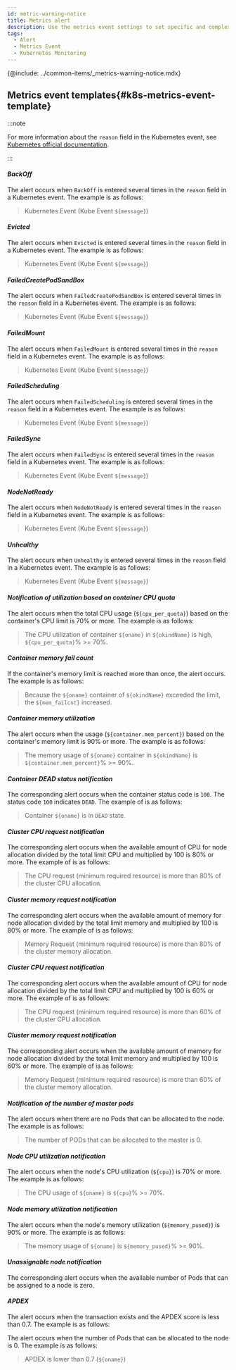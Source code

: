 ```yaml
---
id: metric-warning-notice
title: Metrics alert
description: Use the metrics event settings to set specific and complex events.
tags:
  - Alert
  - Metrics Event
  - Kubernetes Monitoring
---
```


{@include: ../common-items/_metrics-warning-notice.mdx} 

## Metrics event templates{#k8s-metrics-event-template}

:::note 

For more information about the `reason` field in the Kubernetes event, see [Kubernetes official documentation](https://github.com/kubernetes/kubernetes/blob/master/pkg/kubelet/events/event.go#L27). 

:::

#### **_BackOff_**

The alert occurs when `BackOff` is entered several times in the `reason` field in a Kubernetes event. The <Cmdname sid="message" className="uitext" /> example is as follows: 

> Kubernetes Event (Kube Event `${message}`)

#### **_Evicted_**

The alert occurs when `Evicted` is entered several times in the `reason` field in a Kubernetes event. The <Cmdname sid="message" className="uitext" /> example is as follows:

> Kubernetes Event (Kube Event `${message}`)

#### **_FailedCreatePodSandBox_**

The alert occurs when `FailedCreatePodSandBox` is entered several times in the `reason` field in a Kubernetes event. The <Cmdname sid="message" className="uitext" /> example is as follows:

> Kubernetes Event (Kube Event `${message}`)

#### **_FailedMount_**

The alert occurs when `FailedMount` is entered several times in the `reason` field in a Kubernetes event. The <Cmdname sid="message" className="uitext" /> example is as follows:

> Kubernetes Event (Kube Event `${message}`)

#### **_FailedScheduling_**

The alert occurs when `FailedScheduling` is entered several times in the `reason` field in a Kubernetes event. The <Cmdname sid="message" className="uitext" /> example is as follows:

> Kubernetes Event (Kube Event `${message}`)

#### **_FailedSync_**

The alert occurs when `FailedSync` is entered several times in the `reason` field in a Kubernetes event. The <Cmdname sid="message" className="uitext" /> example is as follows:

> Kubernetes Event (Kube Event `${message}`)

#### **_NodeNotReady_**

The alert occurs when `NodeNotReady` is entered several times in the `reason` field in a Kubernetes event. The <Cmdname sid="message" className="uitext" /> example is as follows:

> Kubernetes Event (Kube Event `${message}`)

#### **_Unhealthy_**

The alert occurs when `Unhealthy` is entered several times in the `reason` field in a Kubernetes event. The <Cmdname sid="message" className="uitext" /> example is as follows:

> Kubernetes Event (Kube Event `${message}`)

#### **_Notification of utilization based on container CPU quota_**

The alert occurs when the total CPU usage (`${cpu_per_quota}`) based on the container's CPU limit is 70% or more. The <Cmdname sid="message" className="uitext" /> example is as follows:

> The CPU utilization of container `${oname}` in `${okindName}` is high, `${cpu_per_quota}`% >= 70%.

#### **_Container memory fail count_**

If the container's memory limit is reached more than once, the alert occurs. The <Cmdname sid="message" className="uitext" /> example is as follows:

> Because the `${oname}` container of `${okindName}` exceeded the limit, the `${mem_failcnt}` increased.

#### **_Container memory utilization_**

The alert occurs when the usage (`${container.mem_percent}`) based on the container's memory limit is 90% or more. The <Cmdname sid="message" className="uitext" /> example is as follows:

> The memory usage of `${oname}` container in `${okindName}` is `${container.mem_percent}`% >= 90%.

#### **_Container DEAD status notification_**

The corresponding alert occurs when the container status code is `100`. The status code `100` indicates `DEAD`. The example of <Cmdname sid="message" className="uitext" /> is as follows:

> Container `${oname}` is in `DEAD` state.

#### **_Cluster CPU request notification_**

The corresponding alert occurs when the available amount of CPU for node allocation divided by the total limit CPU and multiplied by 100 is 80% or more. The example of <Cmdname sid="message" className="uitext" /> is as follows:

> The CPU request (minimum required resource) is more than 80% of the cluster CPU allocation.

#### **_Cluster memory request notification_**

The corresponding alert occurs when the available amount of memory for node allocation divided by the total limit memory and multiplied by 100 is 80% or more. The example of <Cmdname sid="message" className="uitext" /> is as follows:

> Memory Request (minimum required resource) is more than 80% of the cluster memory allocation.

#### **_Cluster CPU request notification_**

The corresponding alert occurs when the available amount of CPU for node allocation divided by the total limit CPU and multiplied by 100 is 60% or more. The example of <Cmdname sid="message" className="uitext" /> is as follows:

> The CPU request (minimum required resource) is more than 60% of the cluster CPU allocation.

#### **_Cluster memory request notification_**

The corresponding alert occurs when the available amount of memory for node allocation divided by the total limit memory and multiplied by 100 is 60% or more. The example of <Cmdname sid="message" className="uitext" /> is as follows:

> Memory Request (minimum required resource) is more than 60% of the cluster memory allocation.

#### **_Notification of the number of master pods_**

The alert occurs when there are no Pods that can be allocated to the node. The <Cmdname sid="message" className="uitext" /> example is as follows:

> The number of PODs that can be allocated to the master is 0.

#### **_Node CPU utilization notification_**

The alert occurs when the node's CPU utilization (`${cpu}`) is 70% or more. The <Cmdname sid="message" className="uitext" /> example is as follows:

> The CPU usage of `${oname}` is `${cpu}`% >= 70%.

#### **_Node memory utilization notification_**

The alert occurs when the node's memory utilization (`${memory_pused}`) is 90% or more. The <Cmdname sid="message" className="uitext" /> example is as follows:

> The memory usage of `${oname}` is `${memory_pused}`% >= 90%.

#### **_Unassignable node notification_**

The corresponding alert occurs when the available number of Pods that can be assigned to a node is zero. 

#### **_APDEX_**

The alert occurs when the transaction exists and the APDEX score is less than 0.7. The <Cmdname sid="message" className="uitext" /> example is as follows:

The alert occurs when the number of Pods that can be allocated to the node is 0. The <Cmdname sid="message" className="uitext" /> example is as follows:

> APDEX is lower than 0.7 (`${oname}`)
